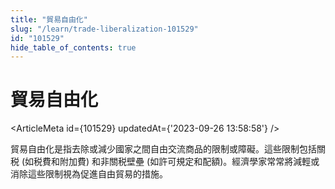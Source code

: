 ```yaml
---
title: "貿易自由化"
slug: "/learn/trade-liberalization-101529"
id: "101529"
hide_table_of_contents: true
---
```



# 貿易自由化

<ArticleMeta id={101529} updatedAt={'2023-09-26 13:58:58'} />
<div className='border-solid border-b border-t-0 my-4 border-[var(--ifm-color-gray-300)]' />

貿易自由化是指去除或減少國家之間自由交流商品的限制或障礙。這些限制包括關税 (如税費和附加費) 和非關税壁壘 (如許可規定和配額)。經濟學家常常將減輕或消除這些限制視為促進自由貿易的措施。
